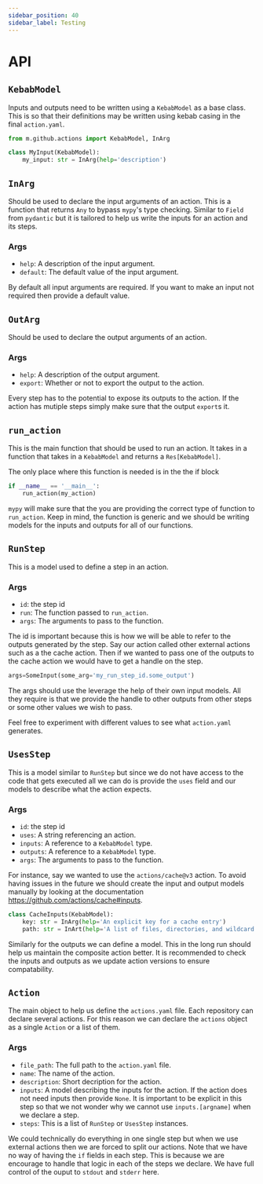 ```yaml
---
sidebar_position: 40
sidebar_label: Testing
---
```


# API

## `KebabModel`

Inputs and outputs need to be written using a `KebabModel` as a base class. This
is so that their definitions may be written using kebab casing in the final
`action.yaml`.

```python
from m.github.actions import KebabModel, InArg

class MyInput(KebabModel):
    my_input: str = InArg(help='description')
```

## `InArg`

Should be used to declare the input arguments of an action. This is a function
that returns `Any` to bypass `mypy`'s type checking. Similar to `Field` from
`pydantic` but it is tailored to help us write the inputs for an action and its
steps.

### Args

- `help`: A description of the input argument.
- `default`: The default value of the input argument.

By default all input arguments are required. If you want to make an input not
required then provide a default value.

## `OutArg`

Should be used to declare the output arguments of an action.

### Args

- `help`: A description of the output argument.
- `export`: Whether or not to export the output to the action.

Every step has to the potential to expose its outputs to the action. If the
action has mutiple steps simply make sure that the output `export`s it.

## `run_action`

This is the main function that should be used to run an action. It takes in a
function that takes in a `KebabModel` and returns a `Res[KebabModel]`.

The only place where this function is needed is in the the if block

```python
if __name__ == '__main__':
    run_action(my_action)
```

`mypy` will make sure that the you are providing the correct type of function to
`run_action`. Keep in mind, the function is generic and we should be writing
models for the inputs and outputs for all of our functions.

## `RunStep`

This is a model used to define a step in an action.

### Args

- `id`: the step id
- `run`: The function passed to `run_action`.
- `args`: The arguments to pass to the function.

The id is important because this is how we will be able to refer to the outputs
generated by the step. Say our action called other external actions such as a
the cache action. Then if we wanted to pass one of the outputs to the cache
action we would have to get a handle on the step.

```python
args=SomeInput(some_arg='my_run_step_id.some_output')
```

The args should use the leverage the help of their own input models. All they
require is that we provide the handle to other outputs from other steps or some
other values we wish to pass.

Feel free to experiment with different values to see what `action.yaml`
generates.

## `UsesStep`

This is a model similar to `RunStep` but since we do not have access to the code
that gets executed all we can do is provide the `uses` field and our models to
describe what the action expects.

### Args

- `id`: the step id
- `uses`: A string referencing an action.
- `inputs`: A reference to a `KebabModel` type.
- `outputs`: A reference to a `KebabModel` type.
- `args`: The arguments to pass to the function.

For instance, say we wanted to use the `actions/cache@v3` action. To avoid
having issues in the future we should create the input and output models
manually by looking at the documentation
https://github.com/actions/cache#inputs.

```python
class CacheInputs(KebabModel):
    key: str = InArg(help='An explicit key for a cache entry')
    path: str = InArt(help='A list of files, directories, and wildcard patterns to cache and restore')
```

Similarly for the outputs we can define a model. This in the long run should
help us maintain the composite action better. It is recommended to check the
inputs and outputs as we update action versions to ensure compatability.

## `Action`

The main object to help us define the `actions.yaml` file. Each repository can
declare several actions. For this reason we can declare the `actions` object as
a single `Action` or a list of them.

### Args

- `file_path`: The full path to the `action.yaml` file.
- `name`: The name of the action.
- `description`: Short decription for the action.
- `inputs`: A model describing the inputs for the action. If the action does not
  need inputs then provide `None`. It is important to be explicit in this step
  so that we not wonder why we cannot use `inputs.[argname]` when we declare a
  step.
- `steps`: This is a list of `RunStep` or `UsesStep` instances.

We could technically do everything in one single step but when we use external
actions then we are forced to split our actions. Note that we have no way of
having the `if` fields in each step. This is because we are encourage to handle
that logic in each of the steps we declare. We have full control of the ouput to
`stdout` and `stderr` here.
